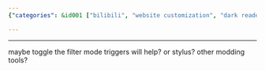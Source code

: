 ```yaml
---
{"categories": &id001 ["bilibili", "website customization", "dark reader", "filter mode toggles", "appearance modification", "tools for website modification", "user solutions"], "category": "Web Customization", "date": "2023-09-29 13:36:40", "description": "This user discusses various ways to customize or modify the appearance of a website called \"bilibili\" using tools like Dark Reader and filter mode toggles.", "tags": *id001, "title": "bilibili dark reader mod"}

---
```


------
maybe toggle the filter mode triggers will help?
or stylus? other modding tools?
